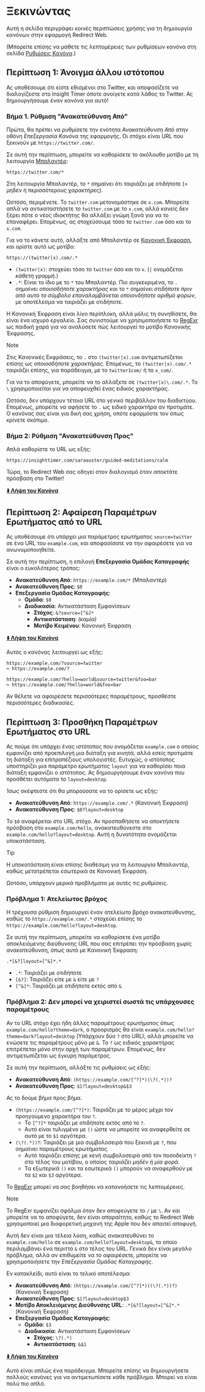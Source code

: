 # Ξεκινώντας

Αυτή η σελίδα περιγράφει κοινές περιπτώσεις χρήσης για τη δημιουργία κανόνων στην εφαρμογή Redirect Web.

(Μπορείτε επίσης να μάθετε τις λεπτομέρειες των ρυθμίσεων κανόνα στη σελίδα [Ρυθμίσεις Κανόνα](./rule-settings).)


## Περίπτωση 1: Άνοιγμα άλλου ιστότοπου

Ας υποθέσουμε ότι είστε εθισμένοι στο Twitter, και αποφασίζετε να διαλογίζεστε στο Insight Timer όποτε ανοίγετε κατά λάθος το Twitter. Ας δημιουργήσουμε έναν κανόνα για αυτό!

### Βήμα 1. Ρύθμιση "Ανακατεύθυνση Από"

Πρώτα, θα πρέπει να ρυθμίσετε την ενότητα *Ανακατεύθυνση Από* στην οθόνη *Επεξεργασία Κανόνα* της εφαρμογής. Οι στόχοι είναι URL που ξεκινούν με `https://twitter.com/`.

Σε αυτή την περίπτωση, μπορείτε να καθορίσετε το ακόλουθο μοτίβο με τη λειτουργία [Μπαλαντέρ](rule-settings?id=wildcard):

```
https://twitter.com/*
```

Στη λειτουργία Μπαλαντέρ, το `*` σημαίνει ότι ταιριάζει με οτιδήποτε (= μηδέν ή περισσότερους χαρακτήρες).

Ωστόσο, περιμένετε. Το `twitter.com` μετονομάστηκε σε `x.com`. Μπορείτε απλά να αντικαταστήσετε το `twitter.com` με το `x.com`, αλλά κανείς δεν ξέρει πότε ο νέος ιδιοκτήτης θα αλλάξει γνώμη ξανά για να το επαναφέρει. Επομένως, ας στοχεύσουμε τόσο το `twitter.com` όσο και το `x.com`.

Για να το κάνετε αυτό, αλλάξτε από Μπαλαντέρ σε [Κανονική Έκφραση](rule-settings?id=regular-expression), και ορίστε αυτό ως μοτίβο:

```
https://(twitter|x).com/.*
```

* `(twitter|x)`: στοχεύει τόσο το `twitter` όσο και το `x`. (`|` ονομάζεται *κάθετη γραμμή*.)
* `.*`: Είναι το ίδιο με το `*` του Μπαλαντέρ. Πιο συγκεκριμένα, το `.` σημαίνει *οποιοσδήποτε χαρακτήρας* και το `*` σημαίνει *οτιδήποτε πριν από αυτό το σύμβολο επαναλαμβάνεται οποιονδήποτε αριθμό φορών*, με αποτέλεσμα να ταιριάζει με οτιδήποτε.

Η Κανονική Έκφραση είναι λίγο περίπλοκη, αλλά μόλις τη συνηθίσετε, θα είναι ένα ισχυρό εργαλείο. Σας συνιστούμε να χρησιμοποιήσετε το [RegExr](https://regexr.com) ως παιδική χαρά για να αναλύσετε πώς λειτουργεί το μοτίβο Κανονικής Έκφρασης.

> [!NOTE]
> Στις Κανονικές Εκφράσεις, το `.` στο `(twitter|x).com` αντιμετωπίζεται επίσης ως *οποιοσδήποτε χαρακτήρας*. Επομένως, το `(twitter|x).com/.*` ταιριάζει επίσης, για παράδειγμα, με το `twitter1com/` ή το `x_com/`.
> 
> Για να το αποφύγετε, μπορείτε να το αλλάξετε σε `(twitter|x)\.com/.*`. Το `\` χρησιμοποιείται για να αποφευχθεί ένας ειδικός χαρακτήρας.
>
> Ωστόσο, δεν υπάρχουν τέτοια URL στο γενικό περιβάλλον του διαδικτύου. Επομένως, μπορείτε να αφήσετε το `.` ως ειδικό χαρακτήρα αν προτιμάτε. Ο κανόνας σας είναι για δική σας χρήση, οπότε εφαρμόστε τον όπως κρίνετε σκόπιμο.

### Βήμα 2: Ρύθμιση "Ανακατεύθυνση Προς"

Απλά καθορίστε το URL ως εξής:

```
https://insighttimer.com/saraauster/guided-meditations/calm
```

Τώρα, το Redirect Web σας οδηγεί στον διαλογισμό όταν αποκτάτε πρόσβαση στο Twitter!

**[⬇️ Λήψη του Κανόνα](/rules/reduce-twitter-addiction.redirectweb)**

## Περίπτωση 2: Αφαίρεση Παραμέτρων Ερωτήματος από το URL

Ας υποθέσουμε ότι υπάρχει μια παράμετρος ερωτήματος `source=twitter` σε ένα URL του `example.com`, και αποφασίσατε να την αφαιρέσετε για να ανωνυμοποιηθείτε.

Σε αυτή την περίπτωση, η επιλογή **Επεξεργασία Ομάδας Καταγραφής** είναι ο ευκολότερος τρόπος:

* **Ανακατεύθυνση Από**: `https://example.com/*` (Μπαλαντέρ)
* **Ανακατεύθυνση Προς**: `$0`
* **Επεξεργασία Ομάδας Καταγραφής**:
    * **Ομάδα**: `$0`
    * **Διαδικασία**: Αντικατάσταση Εμφανίσεων
        * **Στόχος**: `&?source=[^&]*`
        * **Αντικατάσταση**: *(καμία)*
        * **Μοτίβο Κειμένου**: Κανονική Έκφραση

**[⬇️ Λήψη του Κανόνα](/rules/remove-parameters.redirectweb)**

Αυτός ο κανόνας λειτουργεί ως εξής:

```
https://example.com/?source=twitter
↪ https://example.com/?

https://example.com/?hello=world&source=twitter&foo=bar
↪ https://example.com/?hello=world&foo=bar
```

Αν θέλετε να αφαιρέσετε περισσότερες παραμέτρους, προσθέστε περισσότερες διαδικασίες.

## Περίπτωση 3: Προσθήκη Παραμέτρων Ερωτήματος στο URL

Ας πούμε ότι υπάρχει ένας ιστότοπος που ονομάζεται `example.com` ο οποίος εμφανίζει από προεπιλογή μια διάταξη για κινητά, αλλά εσείς προτιμάτε τη διάταξη για επιτραπέζιους υπολογιστές. Ευτυχώς, ο ιστότοπος υποστηρίζει μια παράμετρο ερωτήματος `layout` για να καθορίσει ποια διάταξη εμφανίζει ο ιστότοπος. Ας δημιουργήσουμε έναν κανόνα που προσθέτει αυτόματα το `layout=desktop`.

Ίσως σκέφτεστε ότι θα μπορούσατε να το ορίσετε ως εξής:

* **Ανακατεύθυνση Από**: `https://example.com/.*` (Κανονική Έκφραση)
* **Ανακατεύθυνση Προς**: `$0?layout=desktop`

Το `$0` αναφέρεται στο URL στόχο. Αν προσπαθήσετε να αποκτήσετε πρόσβαση στο `example.com/hello`, ανακατευθύνεστε στο `example.com/hello?layout=desktop`. Αυτή η δυνατότητα ονομάζεται *υποκατάσταση*.

> [!TIP]
> Η υποκατάσταση είναι επίσης διαθέσιμη για τη λειτουργία Μπαλαντέρ, καθώς μετατρέπεται εσωτερικά σε Κανονική Έκφραση.

Ωστόσο, υπάρχουν μερικά προβλήματα με αυτές τις ρυθμίσεις.

### Πρόβλημα 1: Ατελείωτος βρόχος

Η τρέχουσα ρύθμιση δημιουργεί έναν ατελείωτο βρόχο ανακατεύθυνσης, καθώς το `https://example.com/.*` στοχεύει επίσης το `https://example.com/hello?layout=desktop`.

Σε αυτή την περίπτωση, μπορείτε να καθορίσετε ένα μοτίβο αποκλειόμενης διεύθυνσης URL που σας επιτρέπει την πρόσβαση χωρίς ανακατεύθυνση, όπως αυτό με Κανονική Έκφραση:

```
.*[&?]layout=[^&]*.*
```

* `.*`: Ταιριάζει με οτιδήποτε
* `[&?]`: Ταιριάζει είτε με `&` είτε με `?`
* `[^&]*`: Ταιριάζει με οτιδήποτε εκτός από `&`

### Πρόβλημα 2: Δεν μπορεί να χειριστεί σωστά τις υπάρχουσες παραμέτρους

Αν το URL στόχο έχει ήδη άλλες παραμέτρους ερωτήματος όπως `example.com/hello?theme=dark`, ο προορισμός θα είναι `example.com/hello?theme=dark?layout=desktop` (Υπάρχουν δύο `?` στο URL), αλλά μπορείτε να ενώσετε τις παραμέτρους μόνο με `&`. Το `?` ως ειδικός χαρακτήρας επιτρέπεται μόνο στην αρχή των παραμέτρων. Επομένως, δεν αντιμετωπίζεται ως έγκυρη παράμετρος.

Σε αυτή την περίπτωση, αλλάξτε τις ρυθμίσεις ως εξής:

* **Ανακατεύθυνση Από**: `(https://example.com/[^?]*)(\?(.*))?`
* **Ανακατεύθυνση Προς**: `$1?layout=desktop&$3`

Ας το δούμε βήμα προς βήμα.

* `(https://example.com/[^?]*)`: Ταιριάζει με το μέρος μέχρι τον προηγούμενο χαρακτήρα του `?`.
    * Το `[^?]*` ταιριάζει με οτιδήποτε εκτός από το `?`.
    * Αυτό είναι τυλιγμένο με `()` ώστε να μπορείτε να αναφερθείτε σε αυτό με το `$1` αργότερα.
* `(\?(.*))?`: Ταιριάζει με μια συμβολοσειρά που ξεκινά με `?`, που σημαίνει παραμέτρους ερωτήματος.
    * Αυτό ταιριάζει επίσης με κενή συμβολοσειρά από τον ποσοδείκτη `?` στο τέλος του μοτίβου, ο οποίος *ταιριάζει μηδέν ή μία φορά*.
    * Τα εξωτερικά `()` και τα εσωτερικά `()` μπορούν να αναφερθούν με τα `$2` και `$3` αργότερα.

Το [RegExr](https://regexr.com) μπορεί να σας βοηθήσει να κατανοήσετε τις λεπτομέρειες.

> [!NOTE]
> Το RegExr εμφανίζει σφάλμα όταν δεν αποφεύγετε το `/` με `\`. Αν και μπορείτε να το αποφύγετε, δεν είναι απαραίτητο, καθώς το Redirect Web χρησιμοποιεί μια διαφορετική μηχανή της Apple που δεν απαιτεί αποφυγή.

Αυτή δεν είναι μια τέλεια λύση, καθώς ανακατευθύνει το `example.com/hello` σε `example.com/hello?layout=desktop&`, το οποίο περιλαμβάνει ένα περιττό `&` στο τέλος του URL. Γενικά δεν είναι μεγάλο πρόβλημα, αλλά αν επιθυμείτε να το αφαιρέσετε, μπορείτε να χρησιμοποιήσετε την *Επεξεργασία Ομάδας Καταγραφής*.

Εν κατακλείδι, αυτό είναι το τελικό αποτέλεσμα:

* **Ανακατεύθυνση Από**: `(https://example.com/[^?]*)((\?(.*))?)` (Κανονική Έκφραση)
* **Ανακατεύθυνση Προς**: `$1?layout=desktop$3`
* **Μοτίβο Αποκλειόμενης Διεύθυνσης URL**: `.*[&?]layout=[^&]*.*` (Κανονική Έκφραση)
* **Επεξεργασία Ομάδας Καταγραφής**:
    * **Ομάδα**: `$3`
    * **Διαδικασία**: Αντικατάσταση Εμφανίσεων
        * **Στόχος**: `\?(.*)`
        * **Αντικατάσταση**: `&$1`

**[⬇️ Λήψη του Κανόνα](/rules/add-parameters.redirectweb)**

Αυτό είναι απλώς ένα παράδειγμα. Μπορείτε επίσης να δημιουργήσετε πολλούς κανόνες για να αντιμετωπίσετε κάθε πρόβλημα. Μπορεί να είναι πολύ πιο απλό.